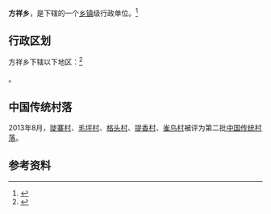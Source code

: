 {{中国乡级行政区|52/26/34/204/000}}

'''方祥乡'''，是{{PRC admin/fullname|52/26/34/204/000|3}}下辖的一个[[乡镇|乡镇]]级行政单位。<ref>{{PRC admin/ref sgc|{{PRC admin/parent|52/26/34/204/000}}}}</ref>

== 行政区划 ==

方祥乡下辖以下地区：<ref>{{PRC admin/ref sgc|52/26/34/204/000}}</ref>

{{PRC admin/children|52/26/34/204/000}}。

==中国传统村落==
2013年8月，[[陡寨村|陡寨村]]、[[毛坪村|毛坪村]]、[[格头村|格头村]]、[[提香村|提香村]]、[[雀鸟村|雀鸟村]]被评为第二批[[中国传统村落|中国传统村落]]。

== 参考资料 ==

{{reflist}}

{{行政区划小作品}}
{{PRC admin/navcat|52/26/34/204/000}}